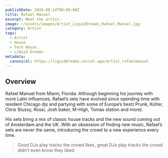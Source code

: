 ```yaml
---
publishDate: 2024-08-14T00:00:00Z
title: Rafael Manuel
excerpt: Meet the artist.
image: ~/assets/images/Artist_LiquidDreams_Rafael.Manuel.jpg
category: Artist
tags:
  - Artist
  - House
  - Tech House
  - LiQuid Dreams
metadata:
  canonical: https://liquiddreams.vercel.app/artist_rafaelmanuel
---
```


## Overview

Rafael Manuel from Miami, Florida. Although beginning his journey with more Latin influences, Rafael’s sets have evolved since spending time with resident Chicago djs and partying with some of Europe’s best( Prunk, Kolter, Chris Stussy, Rossi, Josh baker, M-High, Tomas station and more).

His sets bring a mix of classic house tracks and the new sound coming out of Amsterdam and the UK. With an obsession of finding new music, Rafael’s sets are never the same, introducing the crowd to a new experience every time.

> Good DJs play tracks the crowd likes, great DJs play tracks the crowd didn’t even know they liked.
